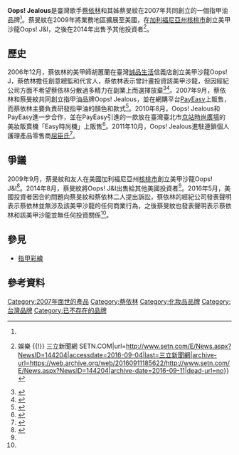 {{Infobox brand
| name                   = Oops! Jealous
| logo                   = Oops! Jealous logo.jpg
| type                   = [[指甲油|指甲油]]
| currentowner           = 泰御企業有限公司
| country                = {{TWN}}
| keypeople              = {{flatlist|
* 蔡旻紋
* [[蔡依林|蔡依林]]
}}
| introduced             = {{Start date and age|2007}}
| discontinued           = {{Start date and age|2014}}
| markets                = [[臺灣|臺灣]]
}}

'''Oops! Jealous'''是臺灣歌手[[蔡依林|蔡依林]]和其姊蔡旻紋在2007年共同創立的一個指甲油品牌<ref name=":1" />。蔡旻紋在2009年將業務地區擴展至美國，在[[加利福尼亚州|加利福尼亞州]][[沃尔纳特_(加利福尼亚州)|核桃市]]創立美甲沙龍Oops! J&I，之後在2014年出售予其他投資者<ref name=":0">{{Cite web|title=好衰！姐姐在LA美甲店鬧投資糾紛 蔡依林遭牽連 {{!}} 娛樂 {{!}} 三立新聞網 SETN.COM|url=http://www.setn.com/E/News.aspx?NewsID=144204|accessdate=2016-09-04|last=三立新聞網|archive-url=https://web.archive.org/web/20160911185622/http://www.setn.com/E/News.aspx?NewsID=144204|archive-date=2016-09-11|dead-url=no}}</ref>。

== 歷史 ==
2006年12月，蔡依林的美甲師胡蕙蘭在臺灣[[誠品書店|誠品生活]]信義店創立美甲沙龍Oops! J，蔡依林擔任創意總監和代言人，蔡依林表示曾計畫投資該美甲沙龍，但因經紀公司方面不希望蔡依林分散過多精力在副業上而選擇放棄<ref>{{Cite web|url=http://ent.sina.com.cn/s/h/p/2006-12-15/09461371258.html|title=蔡依林任指甲店总监 周杰伦送幽默贺卡(组图) _影音娱乐_新浪网|accessdate=2016-09-04|work=ent.sina.com.cn|archive-date=2016-09-16|archive-url=https://web.archive.org/web/20160916095020/http://ent.sina.com.cn/s/h/p/2006-12-15/09461371258.html|dead-url=no}}</ref><ref>{{Cite web|url=http://ent.sina.com.cn/s/h/p/2006-12-15/02491370993.html|title=组图：蔡依林任指甲店总监 为招桃花运而美甲_影音娱乐_新浪网|accessdate=2016-09-04|work=ent.sina.com.cn|archive-date=2016-09-16|archive-url=https://web.archive.org/web/20160916093354/http://ent.sina.com.cn/s/h/p/2006-12-15/02491370993.html|dead-url=no}}</ref>。2007年9月，蔡依林和蔡旻紋共同創立指甲油品牌Oops! Jealous，並在網購平台[[PayEasy|PayEasy]]上販售，而蔡依林主要負責研發指甲油的顏色和款式<ref name=":1">{{Cite web|url=https://tw.news.yahoo.com/blogs/topic/%25E5%2590%258D%25E4%25BA%25BA%25E7%259A%2584%25E5%25BA%2597-oops-j-%25E8%2594%25A1%25E4%25BE%259D%25E6%259E%2597%25E6%258C%2587%25E7%2594%25B2%25E5%25BD%25A9%25E7%25B9%25AA%25E9%2580%25B2%25E8%25BB%258D%25E5%25B1%2588%25E8%2587%25A3%25E6%25B0%258F-085751315.html|title=名人的店／Oops!J／蔡依林指甲彩繪進軍屈臣氏！|accessdate=2016-09-04|archive-date=2016-09-21|archive-url=https://web.archive.org/web/20160921054604/https://tw.news.yahoo.com/blogs/topic/%25E5%2590%258D%25E4%25BA%25BA%25E7%259A%2584%25E5%25BA%2597-oops-j-%25E8%2594%25A1%25E4%25BE%259D%25E6%259E%2597%25E6%258C%2587%25E7%2594%25B2%25E5%25BD%25A9%25E7%25B9%25AA%25E9%2580%25B2%25E8%25BB%258D%25E5%25B1%2588%25E8%2587%25A3%25E6%25B0%258F-085751315.html|dead-url=no}}</ref>。2010年8月，Oops! Jealous和PayEasy進一步合作，並在PayEasy引進的一款放在臺灣臺北市[[京站時尚廣場|京站時尚廣場]]的美妝販賣機「Easy時尚機」上販售<ref>{{Cite web|url=http://www.vogue.com.tw/beauty/makeup/content-3566.html|title=蔡依林Jolin的Oops！J美甲美妝販賣機，京站搶先Easy時尚機|accessdate=2016-09-04|language=zh-TW|archive-date=2016-09-28|archive-url=https://web.archive.org/web/20160928055007/http://www.vogue.com.tw/beauty/makeup/content-3566.html|dead-url=no}}</ref>。2011年10月，Oops! Jealous進駐連鎖個人護理產品零售商[[屈臣氏個人護理店|屈臣氏]]<ref>{{Cite web|url=https://tw.news.yahoo.com/blogs/topic/%25E5%2590%258D%25E4%25BA%25BA%25E7%259A%2584%25E5%25BA%2597-oops-j-%25E8%2594%25A1%25E4%25BE%259D%25E6%259E%2597%25E6%258C%2587%25E7%2594%25B2%25E5%25BD%25A9%25E7%25B9%25AA%25E9%2580%25B2%25E8%25BB%258D%25E5%25B1%2588%25E8%2587%25A3%25E6%25B0%258F-085751315.html|title=名人的店／Oops!J／蔡依林指甲彩繪進軍屈臣氏！|accessdate=2016-09-04|archive-date=2016-09-21|archive-url=https://web.archive.org/web/20160921054604/https://tw.news.yahoo.com/blogs/topic/%25E5%2590%258D%25E4%25BA%25BA%25E7%259A%2584%25E5%25BA%2597-oops-j-%25E8%2594%25A1%25E4%25BE%259D%25E6%259E%2597%25E6%258C%2587%25E7%2594%25B2%25E5%25BD%25A9%25E7%25B9%25AA%25E9%2580%25B2%25E8%25BB%258D%25E5%25B1%2588%25E8%2587%25A3%25E6%25B0%258F-085751315.html|dead-url=no}}</ref>。

== 爭議 ==
2009年9月，蔡旻紋和友人在美國加利福尼亞州[[沃尔纳特_(加利福尼亚州)|核桃市]]創立美甲沙龍Oops! J&I<ref>{{Cite web|title=Apply for a Trademark. Search a Trademark|url=http://www.trademarkia.com/oops-jealous-77566059.html|accessdate=2016-09-04|work=trademarkia.com|archive-url=https://web.archive.org/web/20160919030044/http://www.trademarkia.com/oops-jealous-77566059.html|archive-date=2016-09-19|dead-url=no}}</ref>。2014年8月，蔡旻紋將Oops! J&I出售給其他美國投資者<ref name=":0" />。2016年5月，美國投資者因合約問題向蔡旻紋和蔡依林二人提出訴訟，蔡依林的經紀公司發表聲明表示蔡依林並無涉及該美甲沙龍的任何商業行為，之後蔡旻紋也發表聲明表示蔡依林和該美甲沙龍並無任何投資關係<ref name=":0" />。

== 參見 ==
* [[指甲彩繪|指甲彩繪]]

== 參考資料 ==
{{Reflist|30em}}

{{蔡依林}}

[[Category:2007年面世的產品|Category:2007年面世的產品]]
[[Category:蔡依林|Category:蔡依林]]
[[Category:化妝品品牌|Category:化妝品品牌]]
[[Category:台灣品牌|Category:台灣品牌]]
[[Category:已不存在的品牌|Category:已不存在的品牌]]